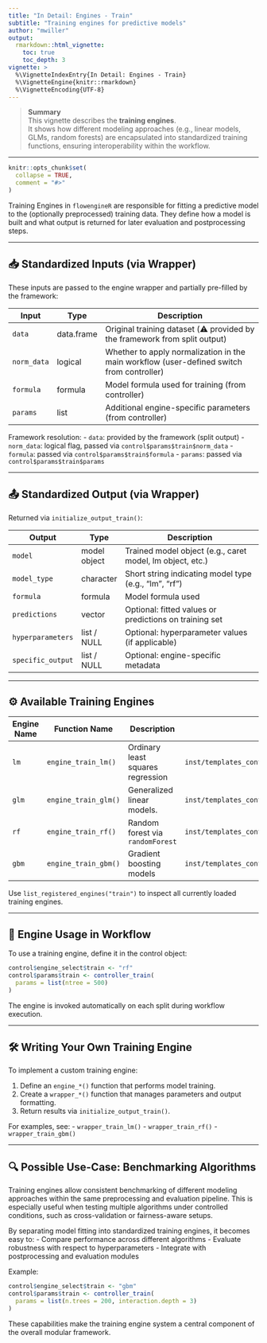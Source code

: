 ```yaml
---
title: "In Detail: Engines - Train"
subtitle: "Training engines for predictive models"
author: "mwiller"
output:
  rmarkdown::html_vignette:
    toc: true
    toc_depth: 3
vignette: >
  %\VignetteIndexEntry{In Detail: Engines - Train}
  %\VignetteEngine{knitr::rmarkdown}
  %\VignetteEncoding{UTF-8}
---
```


> **Summary**  
> This vignette describes the **training engines**.  
> It shows how different modeling approaches (e.g., linear models, GLMs, random forests) are encapsulated into standardized training functions, ensuring interoperability within the workflow.

---

```r
knitr::opts_chunk$set(
  collapse = TRUE,
  comment = "#>"
)
```

Training Engines in `flowengineR` are responsible for fitting a predictive model to the (optionally preprocessed) training data. They define how a model is built and what output is returned for later evaluation and postprocessing steps.

---

## 📥 Standardized Inputs (via Wrapper)
These inputs are passed to the engine wrapper and partially pre-filled by the framework:

| Input         | Type        | Description                                                                 |
|---------------|-------------|-----------------------------------------------------------------------------|
| `data`        | data.frame  | Original training dataset (⚠️ provided by the framework from split output) |
| `norm_data`   | logical     | Whether to apply normalization in the main workflow (user-defined switch from controller)  |
| `formula`     | formula     | Model formula used for training (from controller)                    |
| `params`      | list        | Additional engine-specific parameters (from controller)                   |

Framework resolution:
- `data`: provided by the framework (split output)
- `norm_data`: logical flag, passed via `control$params$train$norm_data`
- `formula`: passed via `control$params$train$formula`
- `params`: passed via `control$params$train$params`

---

## 📤 Standardized Output (via Wrapper)
Returned via `initialize_output_train()`:

| Output            | Type         | Description                                                                  |
|-------------------|--------------|------------------------------------------------------------------------------|
| `model`           | model object | Trained model object (e.g., caret model, lm object, etc.)                   |
| `model_type`      | character    | Short string indicating model type (e.g., "lm", "rf")                      |
| `formula`         | formula      | Model formula used                                                           |
| `predictions`     | vector       | Optional: fitted values or predictions on training set                      |
| `hyperparameters` | list / NULL  | Optional: hyperparameter values (if applicable)                             |
| `specific_output` | list / NULL  | Optional: engine-specific metadata                                          |

---

## ⚙️ Available Training Engines

| Engine Name  | Function Name                 | Description                      | Template Path                                                 | Detail Page |
|--------------|-------------------------------|----------------------------------|----------------------------------------------------------------|--------------|
| `lm`         | `engine_train_lm()`           | Ordinary least squares regression | `inst/templates_control/4_a_template_control_train_lm.R`       | [📄](detail_engine_train_lm.html) |
| `glm`         | `engine_train_glm()`           | Generalized linear models.       | `inst/templates_control/4_b_template_control_train_glm.R`     | [📄](detail_engine_train_glm.html) |
| `rf`         | `engine_train_rf()`           | Random forest via `randomForest` | `inst/templates_control/4_c_template_control_train_rf.R`       | [📄](detail_engine_train_rf.html) |
| `gbm`        | `engine_train_gbm()`          | Gradient boosting models         | `inst/templates_control/4_d_template_control_train_gbm.R`      | [📄](detail_engine_train_gbm.html) |

Use `list_registered_engines("train")` to inspect all currently loaded training engines.

---

## 🧩 Engine Usage in Workflow
To use a training engine, define it in the control object:

```r
control$engine_select$train <- "rf"
control$params$train <- controller_train(
  params = list(ntree = 500)
)
```

The engine is invoked automatically on each split during workflow execution.

---

## 🛠️ Writing Your Own Training Engine

To implement a custom training engine:

1. Define an `engine_*()` function that performs model training.
2. Create a `wrapper_*()` function that manages parameters and output formatting.
3. Return results via `initialize_output_train()`.

For examples, see:
- `wrapper_train_lm()`
- `wrapper_train_rf()`
- `wrapper_train_gbm()`

---

## 🔍 Possible Use-Case: Benchmarking Algorithms

Training engines allow consistent benchmarking of different modeling approaches within the same preprocessing and evaluation pipeline. This is especially useful when testing multiple algorithms under controlled conditions, such as cross-validation or fairness-aware setups.

By separating model fitting into standardized training engines, it becomes easy to:
- Compare performance across different algorithms
- Evaluate robustness with respect to hyperparameters
- Integrate with postprocessing and evaluation modules

Example:
```r
control$engine_select$train <- "gbm"
control$params$train <- controller_train(
  params = list(n.trees = 200, interaction.depth = 3)
)
```

These capabilities make the training engine system a central component of the overall modular framework.
